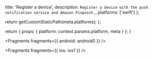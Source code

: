 
  title: 'Register a device',
  description: `Register a device with the push notification service and Amazon Pinpoint.`,
  platforms: ['swift']
};

  return getCustomStaticPath(meta.platforms);
};

  return {
    props: {
      platform: context.params.platform,
      meta
    }
  };
}


<Fragments fragments={{ android: android0 }} />


<Fragments fragments={{ ios: ios1 }} />
